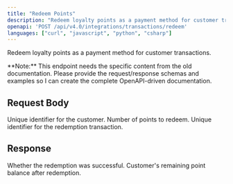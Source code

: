 ```yaml
---
title: "Redeem Points"
description: "Redeem loyalty points as a payment method for customer transactions."
openapi: 'POST /api/v4.0/integrations/transactions/redeem'
languages: ["curl", "javascript", "python", "csharp"]
---
```


Redeem loyalty points as a payment method for customer transactions.

<Info>
**Note:** This endpoint needs the specific content from the old documentation. Please provide the request/response schemas and examples so I can create the complete OpenAPI-driven documentation.
</Info>

## Request Body

<ParamField path="customerId" type="string" required>
Unique identifier for the customer.
</ParamField>

<ParamField path="points" type="number" required>
Number of points to redeem.
</ParamField>

<ParamField path="transactionId" type="string" required>
Unique identifier for the redemption transaction.
</ParamField>

## Response

<ResponseField name="success" type="boolean">
Whether the redemption was successful.
</ResponseField>

<ResponseField name="remainingPoints" type="number">
Customer's remaining point balance after redemption.
</ResponseField>

